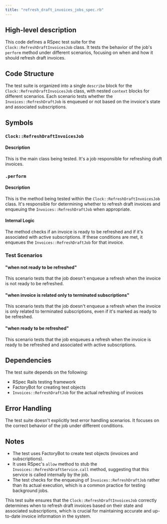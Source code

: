 ```yaml
---
title: "refresh_draft_invoices_jobs_spec.rb"
---
```


## High-level description
This code defines a RSpec test suite for the `Clock::RefreshDraftInvoicesJob` class. It tests the behavior of the job's `perform` method under different scenarios, focusing on when and how it should refresh draft invoices.

## Code Structure
The test suite is organized into a single `describe` block for the `Clock::RefreshDraftInvoicesJob` class, with nested `context` blocks for different scenarios. Each scenario tests whether the `Invoices::RefreshDraftJob` is enqueued or not based on the invoice's state and associated subscriptions.

## Symbols

### `Clock::RefreshDraftInvoicesJob`
#### Description
This is the main class being tested. It's a job responsible for refreshing draft invoices.

### `.perform`
#### Description
This is the method being tested within the `Clock::RefreshDraftInvoicesJob` class. It's responsible for determining whether to refresh draft invoices and enqueuing the `Invoices::RefreshDraftJob` when appropriate.

#### Internal Logic
The method checks if an invoice is ready to be refreshed and if it's associated with active subscriptions. If these conditions are met, it enqueues the `Invoices::RefreshDraftJob` for that invoice.

### Test Scenarios

#### "when not ready to be refreshed"
This scenario tests that the job doesn't enqueue a refresh when the invoice is not ready to be refreshed.

#### "when invoice is related only to terminated subscriptions"
This scenario tests that the job doesn't enqueue a refresh when the invoice is only related to terminated subscriptions, even if it's marked as ready to be refreshed.

#### "when ready to be refreshed"
This scenario tests that the job enqueues a refresh when the invoice is ready to be refreshed and associated with active subscriptions.

## Dependencies
The test suite depends on the following:
- RSpec Rails testing framework
- FactoryBot for creating test objects
- `Invoices::RefreshDraftJob` for the actual refreshing of invoices

## Error Handling
The test suite doesn't explicitly test error handling scenarios. It focuses on the correct behavior of the job under different conditions.

## Notes
- The test uses FactoryBot to create test objects (invoices and subscriptions).
- It uses RSpec's `allow` method to stub the `Invoices::RefreshDraftService.call` method, suggesting that this service is called internally by the job.
- The test checks for the enqueuing of `Invoices::RefreshDraftJob` rather than its actual execution, which is a common practice for testing background jobs.

This test suite ensures that the `Clock::RefreshDraftInvoicesJob` correctly determines when to refresh draft invoices based on their state and associated subscriptions, which is crucial for maintaining accurate and up-to-date invoice information in the system.